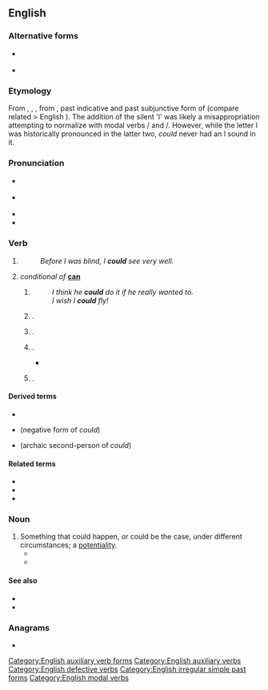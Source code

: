 ==English==

===Alternative forms===
* {{l|en|coud}} {{qualifier|obsolete}}
* {{l|en|cou’d}} {{qualifier|obsolete}}

===Etymology===
From {{inh|en|enm|coude}}, {{m|enm|couthe}}, {{m|enm|cuthe}}, from {{etyl|ang|en}} {{m|ang|cūþe}}, past indicative and past subjunctive form of {{m|ang|cunnan||to be able}} (compare related {{m|ang|cūþ}} > English {{m|en|couth}}). The addition of the silent 'l' was likely a misappropriation attempting to normalize with modal verbs {{m|en|will}}/{{m|en|would}} and {{m|en|shall}}/{{m|en|should}}.
However, while the letter l was historically pronounced in the latter two, ''could'' never had an l sound in it.

===Pronunciation===
* {{a|stressed}} {{IPA|/kʊd/|lang=en}}
* {{a|unstressed}} {{IPA|/kəd/|lang=en}}
* {{audio|en-us-could.ogg|Audio (US)|lang=en}}
* {{rhymes|ʊd|lang=en}}

===Verb===
{{head|en|verb form}}

# {{en-simple past of|can}}
#: ''Before I was blind, I '''could''' see very well.''
# ''conditional of'' '''[[can]]'''
## {{non-gloss definition|Used as a past subjunctive (contrary to fact).}}
##: ''I think he '''could''' do it if he really wanted to.''
##: ''I wish I '''could''' fly!''
## {{non-gloss definition|Used to politely ask for [[permission]] to do something}}.
##: {{ux|en|'''Could''' I borrow your coat?}}
## {{non-gloss definition|Used to politely ask for someone else to do something}}.
##: {{ux|en|'''Could''' you proofread this email?}}
## {{non-gloss definition|Used to show the [[possibility]] that something [[might]] happen}}.
##* {{quote-magazine|date=2013-06-29|volume=407|issue=8842|page=55|magazine={{w|The Economist}}
|title=[http://www.economist.com/news/international/21580191-edward-snowdens-odyssey-leaves-america-nonplussed-and-its-allies-dismayed-russia-china Travels and travails]
|passage=Even without hovering drones, a lurking assassin, a thumping score and a denouement, the real-life story of Edward Snowden, a rogue spy on the run, '''could''' be straight out of the cinema. But, as with Hollywood, the subplots and exotic locations may distract from the real message: America’s discomfort and its foes’ glee.}}
##: {{ux|en|We '''could''' rearrange the time if you like.}}
## {{non-gloss definition|Used to [[suggest]] something}}.
##: {{ux|en|You '''could''' try adding more salt to the soup.}}

====Derived terms====
* {{l|en|could've}}
* {{l|en|couldn't}} (negative form of ''could'')
* {{l|en|couldst}} (archaic second-person of ''could'')

====Related terms====
* {{l|en|can}}
* {{l|en|should}}
* {{l|en|would}}

===Noun===
{{en-noun}}

# Something that could happen, or could be the case, under different circumstances; a [[potentiality]].
#* {{quote-text|year=1996|author=Fred Shoemaker|title=Extraordinary Golf: The Art of the Possible|page=88|passage=When the golf ball is there, the whole self-interference package — the hopes, worries, and fears; the thoughts on how-to and how-not-to; the woulds, the '''coulds''', and the shoulds — is there too.}}
#* {{quote-text|year=2010|author=Shushona Novos|title=The Personal Universal: A Guidebook for Spiritual Evolution|page=395|passage=Shushona you must learn to rightfully prioritize all the woulds, shoulds and '''coulds''' of your life.}}

====See also====
* {{l|en|Appendix:English modal verbs}}
* {{l|en|Appendix:English tag questions}}

===Anagrams===
* {{anagrams|en|a=cdlou|Cloud|cloud|culdo-}}

[[Category:English auxiliary verb forms]]
[[Category:English auxiliary verbs]]
[[Category:English defective verbs]]
[[Category:English irregular simple past forms]]
[[Category:English modal verbs]]